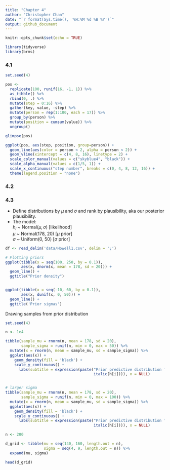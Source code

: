 ```yaml
---
title: "Chapter 4"
author: "Christopher Chan"
date: "`r format(Sys.time(), '%H:%M %d %B %Y')`"
output: github_document
---
```


```r
knitr::opts_chunk$set(echo = TRUE)
```

```r
library(tidyverse)
library(brms)
```


### 4.1
```r
set.seed(4)

pos <- 
  replicate(100, runif(16, -1, 1)) %>%
  as_tibble() %>%
  rbind(0, .) %>%
  mutate(step = 0:16) %>%
  gather(key, value, -step) %>%
  mutate(person = rep(1:100, each = 17)) %>%
  group_by(person) %>%
  mutate(position = cumsum(value)) %>%
  ungroup()

glimpse(pos)
```

```r
ggplot(pos, aes(step, position, group=person)) +
  geom_line(aes(color = person < 2, alpha = person < 2)) + 
  geom_vline(xintercept = c(4, 8, 16), linetype = 2) +
  scale_color_manual(values = c("skyblue4", "black")) +
  scale_alpha_manual(values = c(1/5, 1)) +
  scale_x_continuous("step number", breaks = c(0, 4, 8, 12, 16)) +
  theme(legend.position = "none")
```

### 4.2

### 4.3
- Define distributions by $\mu$ and $\sigma$ and rank by plausibility, aka our 
posterior plausibility.
- The model:  
$h_i$ ~ Normal$(\mu, \sigma)$ [likelihood]  
$\mu$ ~ Normal(178, 20) [$\mu$ prior]  
$\sigma$ ~ Uniform(0, 50) [$\sigma$ prior]  

```r
df <- read_delim('data/Howell1.csv', delim = ';')

```

```r
# Plotting priors
ggplot(tibble(x = seq(100, 250, by = 0.1)),
       aes(x, dnorm(x, mean = 178, sd = 20))) +
  geom_line() +
  ggtitle("Prior density")


ggplot(tibble(x = seq(-10, 60, by = 0.1)),
       aes(x, dunif(x, 0, 50))) +
  geom_line() +
  ggtitle('Prior sigmas')

```

Drawing samples from prior distribution
```r
set.seed(4)

n <- 1e4

tibble(sample_mu = rnorm(n, mean = 178, sd = 20),
       sample_sigma = runif(n, min = 0, max = 50)) %>%
  mutate(x = rnorm(n, mean = sample_mu, sd = sample_sigma)) %>%
  ggplot(aes(x)) +
    geom_density(fill = 'black') +
    scale_y_continuous() +
      labs(subtitle = expression(paste("Prior predictive distribution for ", 
                                       italic(h[i]))), x = NULL)


# larger sigma
tibble(sample_mu = rnorm(n, mean = 178, sd = 20),
       sample_sigma = runif(n, min = 0, max = 100)) %>%
  mutate(x = rnorm(n, mean = sample_mu, sd = sample_sigma)) %>%
  ggplot(aes(x)) +
    geom_density(fill = 'black') +
    scale_y_continuous() +
      labs(subtitle = expression(paste("Prior predictive distribution for ", 
                                       italic(h[i]))), x = NULL)
```

```r
n <- 200

d_grid <- tibble(mu = seq(140, 160, length.out = n),
                 sigma = seq(4, 9, length.out = n)) %>%
  expand(mu, sigma)

head(d_grid)
```










